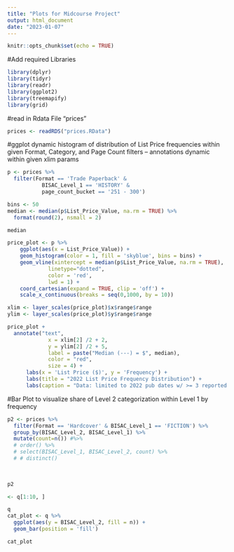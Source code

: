 ```yaml
---
title: "Plots for Midcourse Project"
output: html_document
date: "2023-01-07"
---
```


```r
knitr::opts_chunk$set(echo = TRUE)
```

#Add required Libraries
```r
library(dplyr)
library(tidyr)
library(readr)
library(ggplot2)
library(treemapify)
library(grid)
```

#read in Rdata File "prices"
```r
prices <- readRDS("prices.RData")
```

#ggplot dynamic histogram of distribution of List Price frequencies within given Format, Category, and Page Count filters -- annotations dynamic within given xlim params
```r
p <- prices %>% 
  filter(Format == 'Trade Paperback' & 
           BISAC_Level_1 == 'HISTORY' & 
           page_count_bucket == '251 - 300')

bins <- 50
median <- median(p$List_Price_Value, na.rm = TRUE) %>% 
  format(round(2), nsmall = 2)

median

price_plot <- p %>% 
    ggplot(aes(x = List_Price_Value)) + 
    geom_histogram(color = 1, fill = 'skyblue', bins = bins) + 
    geom_vline(xintercept = median(p$List_Price_Value, na.rm = TRUE), 
             linetype="dotted", 
             color = 'red',
             lwd = 1) +
    coord_cartesian(expand = TRUE, clip = 'off') +
    scale_x_continuous(breaks = seq(0,1000, by = 10))

xlim <- layer_scales(price_plot)$x$range$range
ylim <- layer_scales(price_plot)$y$range$range

price_plot + 
  annotate("text",
             x = xlim[2] /2 + 2,
             y = ylim[2] /2 + 5,
             label = paste("Median (---) = $", median),
             color = "red",
             size = 4) +
      labs(x = 'List Price ($)', y = 'Frequency') +
      labs(title = "2022 List Price Frequency Distribution") +
      labs(caption = "Data: limited to 2022 pub dates w/ >= 3 reported sales (Ingram Book Company)")
```
#Bar Plot to visualize share of Level 2 categorization within Level 1 by frequency
```r
p2 <- prices %>% 
  filter(Format == 'Hardcover' & BISAC_Level_1 == 'FICTION') %>% 
  group_by(BISAC_Level_2, BISAC_Level_1) %>% 
  mutate(count=n()) #%>% 
  # order() %>% 
  # select(BISAC_Level_1, BISAC_Level_2, count) %>% 
  # # distinct()
  
  

p2 

<- q[1:10, ]

q                                                                                                                                                                        
cat_plot <- q %>% 
  ggplot(aes(y = BISAC_Level_2, fill = n)) +
  geom_bar(position = 'fill')

cat_plot
```

